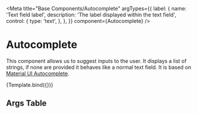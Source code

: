 

<Meta
  title="Base Components/Autocomplete"
  argTypes={{
    label: {
      name: 'Text field label',
      description: 'The label displayed within the text field',
      control: {
        type: 'text',
      },
    },
  }}
  component={Autocomplete}
/>

# Autocomplete

This component allows us to suggest inputs to the user. It displays a list of strings, if none are provided it behaves like a normal text field. It is based on [Material UI Autocomplete](https://mui.com/material-ui/react-autocomplete/).


<Canvas>
  <Story
    name="With Data"
    args={{
      label: 'Search',
      data: [
        'Russia has no plans to occupy Ukraine.',
        'There are U.S. biolabs in Ukraine funded by the U.S. government.',
        'Putin beheaded bioweapons engineers in Ukraine',
        'Will Smith slapped Chris Rock to take focus away from Ukraine',
        'Ethnic Russians face genocide perpetrated by the Kyiv regime.',
      ],
    }}
  >
    {Template.bind({})}
  </Story>
</Canvas>

## Args Table

<ArgsTable of={Autocomplete} />
